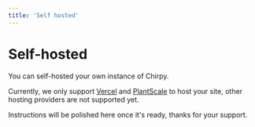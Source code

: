 ```yaml
---
title: 'Self hosted'
---
```


# Self-hosted

You can self-hosted your own instance of Chirpy.

Currently, we only support [Vercel](https://vercel.com/) and [PlantScale](https://planetscale.com) to host your site, other hosting providers are not supported yet.

Instructions will be polished here once it's ready, thanks for your support.
